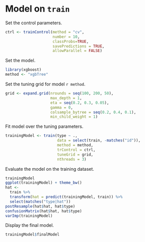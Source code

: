 # Model on `train`

Set the control parameters.

```r
ctrl <- trainControl(method = "cv",
                     number = 10,
                     classProbs=TRUE,
                     savePredictions = TRUE,
                     allowParallel = FALSE)
```

Set the model.

```r
library(xgboost)
method <- "xgbTree"
```

Set the tuning grid for model `r method`.

```r
grid <- expand.grid(nrounds = seq(100, 200, 50), 
                    max_depth = 1, 
                    eta = seq(0.2, 0.3, 0.05), 
                    gamma = 0, 
                    colsample_bytree = seq(0.2, 0.4, 0.1), 
                    min_child_weight = 1)
```

Fit model over the tuning parameters.

```r
trainingModel <- train(type ~ .,
                       data = select(train, -matches("id")),
                       method = method,
                       trControl = ctrl,
                       tuneGrid = grid,
                       nthreads = 3)
```

Evaluate the model on the training dataset.

```r
trainingModel
ggplot(trainingModel) + theme_bw()
hat <-
  train %>%
  transform(hat = predict(trainingModel, train)) %>%
  select(matches("type|hat"))
postResample(hat$hat, hat$type)
confusionMatrix(hat$hat, hat$type)
varImp(trainingModel)
```

Display the final model.

```r
trainingModel$finalModel
```
